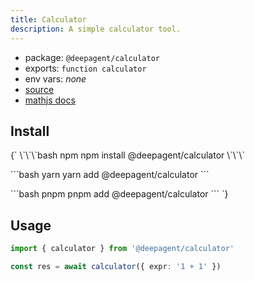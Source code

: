 ```yaml
---
title: Calculator
description: A simple calculator tool.
---
```


- package: `@deepagent/calculator`
- exports: `function calculator`
- env vars: _none_
- [source](https://github.com/amardeeplakshkar/deepagent/blob/main/packages/calculator/src/calculator.ts)
- [mathjs docs](https://mathjs.org)

## Install

<PackageTabs>
{`
\`\`\`bash npm
npm install @deepagent/calculator
\`\`\`

\`\`\`bash yarn
yarn add @deepagent/calculator
\`\`\`

\`\`\`bash pnpm
pnpm add @deepagent/calculator
\`\`\`
`}
</PackageTabs>

## Usage

```ts
import { calculator } from '@deepagent/calculator'

const res = await calculator({ expr: '1 + 1' })
```
